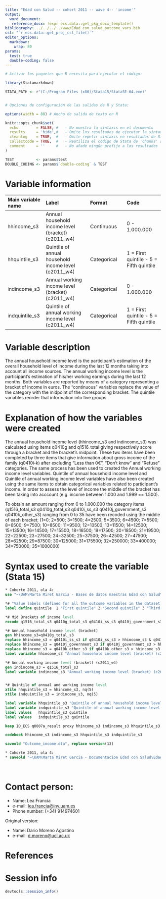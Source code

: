 ```yaml
---
title: "Edad con Salud -- cohort 2011 -- wave 4-- 'income'"
output:
  word_document:
   reference_docx: !expr ecs.data::get_pkg_docx_template()
bibliography: ../../../../www/Edad_con_salud_outcome_vars.bib 
csl: "`r ecs.data::get_proj_csl_file()`"
editor_options: 
  markdown:
    wrap: 80
params:
  test: true
  double-coding: false
---
```


```r
# Activar los paquetes que R necesita para ejecutar el código:

library(Statamarkdown)

STATA_PATH <- r"(C:/Program Files (x86)/Stata15/StataSE-64.exe)"


# Opciones de configuración de las salidas de R y Stata:

options(width = 88) # Ancho de salida de texto en R

knitr::opts_chunk$set( 
  echo        = FALSE, #   - No muestra la sintaxis en el documento
  results     = 'hide',#   - Omite los resultados de ejecutar la sintaxis
  cleanlog    = TRUE,  #   - Omite repetir sintaxis en resultados de Stata
  collectcode = TRUE,  #   - Reutiliza el código de Stata de 'chunks' anteriores
  comment     = ''     #   - No añade ningún prefijo a los resultados
)

TEST          <- params$test
DOUBLE_CODING <- params$`double-coding` & TEST
```

# Variable information

| Main variable name | Label                                                | Format      | Code                                    |
|:------------------|:----------------------|:------------------|:------------------|
| hhincome_s3        | Annual household income level (bracket) (c2011_w4)   | Continuous  | 0 - 1.000.000                           |
| hhquintile_s3      | Quintile of annual household income level (c2011_w4) | Categorical | 1 = First quintile - 5 = Fifth quintile |
| indincome_s3       | Annual working income level (bracket) (c2011_w4)     | Categorical | 0 - 1.000.000                           |
| indquintile_s3     | Quintile of annual working income level (c2011_w4)   | Categorical | 1 = First quintile - 5 = Fifth quintile |

# Variable description

The annual household income level is the participant's estimation of the overall
household level of income during the last 12 months taking into account all
income sources. The annual working income level is the participant's estimation
of his/her working earnings during the last 12 months. Both variables are
reported by means of a category representing a bracket of income in euros. The
"continuous" variables replace the value of the category with the midpoint of
the corresponding bracket. The quintile variables reorder that information into
five groups.

# Explanation of how the variables were created

The annual household income level (hhincome_s3 and indincome_s3) was calculated
using items q0410g and q1516_total giving respectively score through a bracket
and the bracket's midpoint. These two items have been completed by three items
that give information about gross income of the family (q0410i-k) after
excluding "Less than 0€", "Don't know" and "Refuse" categories. The same process
has been used to created the Annual working income level variables. Quintile of
annual household income level and Quintile of annual working income level
variables have also been created using the same items to obtain categorical
variables related to participant's income. In order to assess the level of
income the middle of the bracket has been taking into acccount (e.g. income
between 1.000 and 1.999 == 1.500).

To obtain an amount ranging from 0 to 1.000.000 the category items
(q1516_total_s3 q0410g_total_s3 q0410i_ss_s3 q0410j_government_s3
q0410k_other_s3) ranging from 0 to 35 have been recoded using the middle of each
bracket; (1=0; 2=500; 3=1500; 4=2500; 5=3500; 6=4500; 7=5500; 8=6500; 9=7500;
10=8500; 11=9500; 12=10500; 13=11500; 14=12500; 15=13500; 16=14500; 17=15500;
18=16500; 19=17500; 20=18500; 21=19500; 22=22500; 23=27500; 24=32500; 25=37500;
26=42500; 27=47500; 28=62500; 29=87500; 30=125000; 31=175500; 32=250000;
33=400000; 34=750000; 35=1000000)

# Syntax used to create the variable (Stata 15)

```stata
* Cohorte 2011, ola 4:
use "~\UAM\Marta Miret Garcia - Bases de datos maestras Edad con Salud\Ola_4\Cohorte 2011\rawdata_c2011w4.dta"

```

```stata
*# "Value labels (defined for all the outcome variables in the dataset)":
label define quintile  1 "First quintile" 2 "Second quintile" 3 "Third quintile" 4 "Fourth quintile" 5 "Fifth quintile"

*# Mid Brackets of income level
recode q1516_total_s3 q0410g_total_s3 q0410i_ss_s3 q0410j_government_s3 q0410k_other_s3 (1=0) (2=500) (3=1500) (4=2500) (5=3500) (6=4500) (7=5500) (8=6500) (9=7500) (10=8500) (11=9500) (12=10500) (13=11500) (14=12500) (15=13500) (16=14500) (17=15500) (18=16500) (19=17500) (20=18500) (21=19500) (22=22500) (23=27500) (24=32500) (25=37500) (26=42500) (27=47500) (28=62500) (29=87500) (30=125000) (31=175500) (32=250000) (33=400000) (34=750000) (35=1000000) (else=.)

*# Annual household income level (bracket)
gen hhincome_s3=q0410g_total_s3
replace hhincome_s3 = q0410i_ss_s3 if q0410i_ss_s3 > hhincome_s3 & q0410i_ss_s3!=.
replace hhincome_s3 = q0410j_government_s3 if q0410j_government_s3 > hhincome_s3 & q0410j_government_s3!=.
replace hhincome_s3 = q0410k_other_s3 if q0410k_other_s3 > hhincome_s3 & q0410k_other_s3!=.
label variable hhincome_s3 "Annual household income level (bracket) (c2011_w4)"

*# Annual working income level (bracket) (c2011_w4) 
gen indincome_s3 = q1516_total_s3
label variable indincome_s3 "Annual working income level (bracket) (c2011_w4)"


*# Quintile of annual and working income level
xtile hhquintile_s3 = hhincome_s3, nq(5)
xtile indquintile_s3 = indincome_s3, nq(5)

label variable hhquintile_s3 "Quintile of annual household income level (c2011_w4)"
label variable indquintile_s3 "Quintile of annual working income level (c2011_w4)"
label values   hhquintile_s3 quintile 
label values   indquintile_s3 quintile 

```

```stata
keep ID_ECS q0007a_result proxy hhincome_s3 indincome_s3 hhquintile_s3 indquintile_s3

codebook hhincome_s3 indincome_s3 hhquintile_s3 indquintile_s3
```

```stata
saveold "Outcome_income.dta", replace version(13)
```

```stata

* Cohorte 2011, ola 4:
* saveold "~\UAM\Marta Miret Garcia - Documentacion Edad con Salud\Edad con salud - Ola 4\Outcomes\Cohorte 2011\Outcome datasets\Outcome_income.dta", replace version(13)

```

<br>

# Contact person:

-   Name: Lea Francia
-   e-mail: [lea.francia\@inv.uam.es](mailto:lea.francia@inv.uam.es){.email}
-   Phone number: (+34) 914974601

Original version:

-   Name: Dario Moreno Agostino
-   e-mail: [d.moreno\@ucl.ac.uk](mailto:d.moreno@ucl.ac.uk){.email}

# References

::: {#refs}
:::

\newpage

# Session info

```r
devtools::session_info()
```
